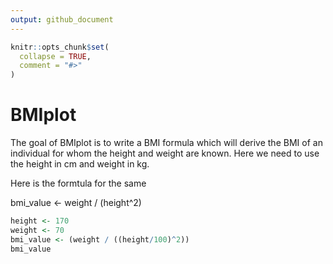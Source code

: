 ```yaml
---
output: github_document
---
```


<!-- README.md is generated from README.Rmd. Please edit that file -->

```r
knitr::opts_chunk$set(
  collapse = TRUE,
  comment = "#>"
)
```

# BMIplot

<!-- badges: start -->
<!-- badges: end -->

The goal of BMIplot is to write a BMI formula which will derive the BMI of an individual for whom the height and weight are known. Here we need to use the height in cm and weight in kg. 

Here is the formtula for the same 

bmi_value <- weight / (height^2)



```r
height <- 170
weight <- 70
bmi_value <- (weight / ((height/100)^2))
bmi_value
```

